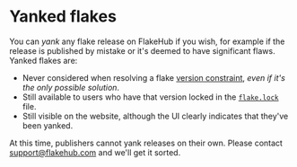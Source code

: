 # Yanked flakes

You can *yank* any flake release on FlakeHub if you wish, for example if the release is published by mistake or it's deemed to have significant flaws.
Yanked flakes are:

* Never considered when resolving a flake [version constraint][semver], *even if it's the only possible solution*.
* Still available to users who have that version locked in the [`flake.lock`][lockfile] file.
* Still visible on the website, although the UI clearly indicates that they've been yanked.

At this time, publishers cannot yank releases on their own. Please contact [support@flakehub.com][support] and we'll get it sorted.

[lockfile]: https://zero-to-nix.com/concepts/flakes#lockfile
[semver]: ./semver
[support]: mailto:support@flakehub.com
